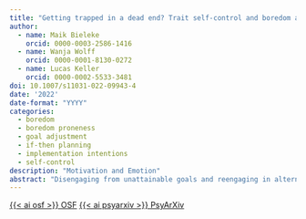 ```yaml
---
title: "Getting trapped in a dead end? Trait self-control and boredom are linked to goal adjustment"
author:
  - name: Maik Bieleke
    orcid: 0000-0003-2586-1416
  - name: Wanja Wolff
    orcid: 0000-0001-8130-0272
  - name: Lucas Keller
    orcid: 0000-0002-5533-3481
doi: 10.1007/s11031-022-09943-4
date: '2022'
date-format: "YYYY"
categories:
  - boredom
  - boredom proneness
  - goal adjustment
  - if-then planning
  - implementation intentions
  - self-control
description: "Motivation and Emotion"
abstract: "Disengaging from unattainable goals and reengaging in alternative goals is essential for effective goal pursuit; yet, surprisingly little is known about associated personality factors. Here, we focused on individual differences in self-control (domain-general self-control, if–then planning) and boredom (boredom proneness, boredom avoidance and escape tendencies). Concerning goal adjustment in everyday life (Study 1; *N* =323 crowdworkers), if–then planning was associated with worse disengagement and better reengagement. While boredom proneness was associated with poorer reengagement, boredom avoidance and escape tendencies were associated with better reengagement. When goal striving was thwarted during the COVID-19 pandemic (Study 2; *N* = 97 students), similar associations emerged along with links to anxiety and depression. However, disengagement was no longer associated with if–then planning but instead with better self-control and higher boredom proneness. These results show differential relationships of goal disengagement and reengagement with self-control and boredom, paving the way to a better understanding of who struggles or shines when effective goal adjustment is required."
---
```


<a class="btn btn-dark rounded-pill" href="https://osf.io/yv93q/" role="button">{{< ai osf >}} OSF</a> <a class="btn btn-dark rounded-pill" href="https://psyarxiv.com/db7u3/" role="button">{{< ai psyarxiv >}} PsyArXiv</a>
